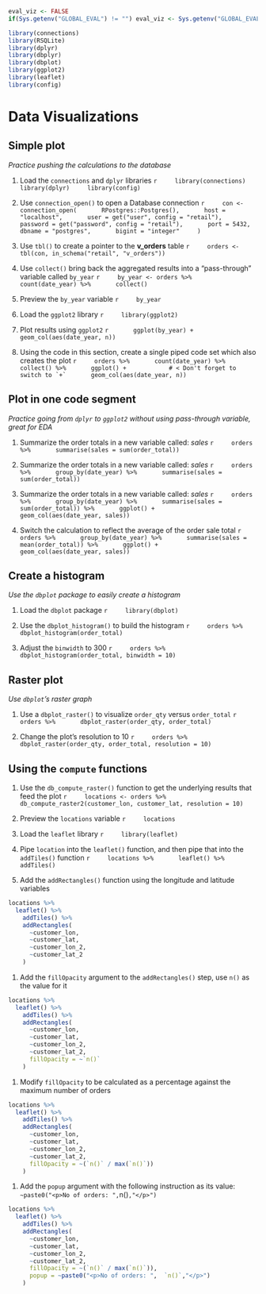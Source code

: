 ```r
eval_viz <- FALSE
if(Sys.getenv("GLOBAL_EVAL") != "") eval_viz <- Sys.getenv("GLOBAL_EVAL")
```

```r
library(connections)
library(RSQLite)
library(dplyr)
library(dbplyr)
library(dbplot)
library(ggplot2)
library(leaflet)
library(config)
```


# Data Visualizations

## Simple plot
*Practice pushing the calculations to the database*

1. Load the `connections` and `dplyr` libraries
    ```r
    library(connections)
    library(dplyr)
    library(config)
    ```

1. Use `connection_open()` to open a Database connection
    ```r
    con <- connection_open(
      RPostgres::Postgres(),
      host =  "localhost",
      user = get("user", config = "retail"),
      password = get("password", config = "retail"),
      port = 5432,
      dbname = "postgres",
      bigint = "integer"
    )
    ```

1. Use `tbl()` to create a pointer to the **v_orders** table
    ```r
    orders <- tbl(con, in_schema("retail", "v_orders"))
    ```

1. Use `collect()` bring back the aggregated results into a "pass-through" variable called `by_year`
    ```r
    by_year <- orders %>%
      count(date_year) %>%
      collect()
    ```

1. Preview the `by_year` variable
    ```r
    by_year
    ```

1. Load the `ggplot2` library
    ```r
    library(ggplot2)
    ```


1. Plot results using `ggplot2`
    ```r
      ggplot(by_year) +
      geom_col(aes(date_year, n)) 
    ```

1. Using the code in this section, create a single piped code set which also creates the plot
    ```r
    orders %>%
      count(date_year) %>%
      collect() %>%
      ggplot() +            # < Don't forget to switch to `+`
      geom_col(aes(date_year, n)) 
    ```

## Plot in one code segment
*Practice going from `dplyr` to `ggplot2` without using pass-through variable, great for EDA*

1. Summarize the order totals in a new variable called: *sales*
    ```r
    orders %>%
      summarise(sales = sum(order_total))
    ```

1. Summarize the order totals in a new variable called: *sales*
    ```r
    orders %>%
      group_by(date_year) %>%
      summarise(sales = sum(order_total))
    ```
    
1. Summarize the order totals in a new variable called: *sales*
    ```r
    orders %>%
      group_by(date_year) %>%
      summarise(sales = sum(order_total)) %>%
      ggplot() +
      geom_col(aes(date_year, sales))
    ```

1. Switch the calculation to reflect the average of the order sale total
    ```r
    orders %>%
      group_by(date_year) %>%
      summarise(sales = mean(order_total)) %>%
      ggplot() +
      geom_col(aes(date_year, sales))
    ```

## Create a histogram
*Use the `dbplot` package to easily create a histogram*

1. Load the `dbplot` package
    ```r
    library(dbplot)
    ```


1. Use the `dbplot_histogram()` to build the histogram
    ```r
    orders %>%
      dbplot_histogram(order_total)
    ```


2. Adjust the `binwidth` to 300
    ```r
    orders %>%
      dbplot_histogram(order_total, binwidth = 10)
    ```

## Raster plot
*Use `dbplot`'s raster graph*

1. Use a `dbplot_raster()` to visualize `order_qty` versus `order_total`
    ```r
    orders %>%
      dbplot_raster(order_qty, order_total)
    ```

1. Change the plot's resolution to 10
    ```r
    orders %>%
      dbplot_raster(order_qty, order_total, resolution = 10)
    ```

## Using the `compute` functions

1. Use the `db_compute_raster()` function to get the underlying results that feed the plot
    ```r
    locations <- orders %>%
      db_compute_raster2(customer_lon, customer_lat, resolution = 10)
    ```

1. Preview the `locations` variable
    ```r
    locations
    ```

1. Load the `leaflet` library
    ```r
    library(leaflet)
    ```

1. Pipe `location` into the `leaflet()` function, and then pipe that into the `addTiles()` function
    ```r
    locations %>%
      leaflet() %>% 
        addTiles() 
    ```

1. Add the `addRectangles()` function using the longitude and latitude variables 
```r
locations %>%
  leaflet() %>% 
    addTiles() %>%
    addRectangles(
      ~customer_lon, 
      ~customer_lat, 
      ~customer_lon_2,
      ~customer_lat_2
    )
```

1. Add the `fillOpacity` argument to the `addRectangles()` step, use ``n()`` as the value for it
```r
locations %>%
  leaflet() %>% 
    addTiles() %>%
    addRectangles(
      ~customer_lon, 
      ~customer_lat, 
      ~customer_lon_2,
      ~customer_lat_2,
      fillOpacity = ~`n()`
    )
```

1. Modify `fillOpacity` to be calculated as a percentage against the maximum number of orders
```r
locations %>%
  leaflet() %>% 
    addTiles() %>%
    addRectangles(
      ~customer_lon, 
      ~customer_lat, 
      ~customer_lon_2,
      ~customer_lat_2,
      fillOpacity = ~(`n()` / max(`n()`))
    )
```

1. Add the `popup` argument with the following instruction as its value: `~paste0("<p>No of orders: ",  `n()`,"</p>")`
```r
locations %>%
  leaflet() %>% 
    addTiles() %>%
    addRectangles(
      ~customer_lon, 
      ~customer_lat, 
      ~customer_lon_2,
      ~customer_lat_2,
      fillOpacity = ~(`n()` / max(`n()`)),
      popup = ~paste0("<p>No of orders: ",  `n()`,"</p>")
    )
```

